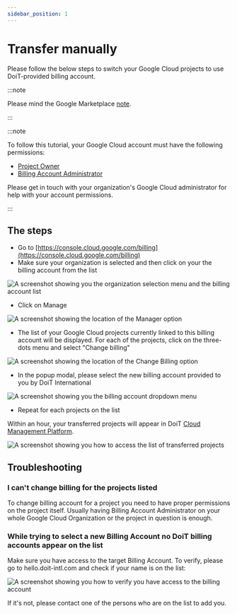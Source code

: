 ```yaml
---
sidebar_position: 1
---
```


# Transfer manually

Please follow the below steps to switch your Google Cloud projects to use DoiT-provided billing account.

:::note

Please mind the Google Marketplace [note](index.mdx).

:::

:::note

To follow this tutorial, your Google Cloud account must have the following permissions:

- [Project Owner](https://cloud.google.com/iam/docs/understanding-roles)
- [Billing Account Administrator](https://cloud.google.com/iam/docs/understanding-roles)

Please get in touch with your organization's Google Cloud administrator for help with your account permissions.

:::

## The steps

- Go to [https://console.cloud.google.com/billing](https://console.cloud.google.com/billing)
- Make sure your organization is selected and then click on your the billing account from the list

![A screenshot showing you the organization selection menu and the billing account list](../../../static/img/docs/gcp-organization-menu-billing-account-list.png)

- Click on Manage

![A screenshot showing the location of the Manager option](../../../static/img/docs/gcp-manager-option.png)

- The list of your Google Cloud projects currently linked to this billing account will be displayed. For each of the projects, click on the three-dots menu and select "Change billing"

![A screenshot showing the location of the Change Billing option](../../../static/img/docs/gcp-change-billing-option.png)

- In the popup modal, please select the new billing account provided to you by DoiT International

![A screenshot showing you the billing account dropdown menu](../../../static/img/docs/gcp-billing-account-menu.png)

- Repeat for each projects on the list

Within an hour, your transferred projects will appear in DoiT [Cloud Management Platform](https://hello.doit-intl.com).

![A screenshot showing you how to access the list of transferred projects](../../../static/img/docs/gcp-access-transferred-projects.png)

## Troubleshooting

### I can't change billing for the projects listed

To change billing account for a project you need to have proper permissions on the project itself. Usually having Billing Account Administrator on your whole Google Cloud Organization or the project in question is enough.

### While trying to select a new Billing Account no DoiT billing accounts appear on the list

Make sure you have access to the target Billing Account. To verify, please go to hello.doit-intl.com and check if your name is on the list:

![A screenshot showing you how to verify you have access to the billing account](../../../static/img/docs/cmp-verify-access-billing-account.png)

If it's not, please contact one of the persons who are on the list to add you.
